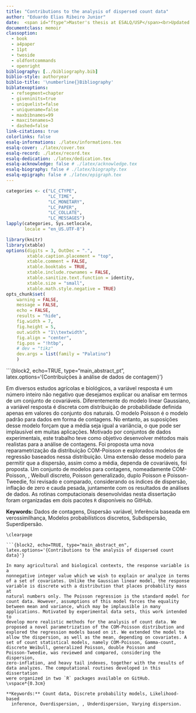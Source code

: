 ```yaml
---
title: "Contributions to the analysis of dispersed count data"
author: "Eduardo Elias Ribeiro Junior"
date:  <span id="ftype">Master's thesis at ESALQ/USP</span><br>Updated `r format(Sys.Date(), "%B %d, %Y")`</span>
documentclass: memoir
classoption:
  - book
  - a4paper
  - 11pt
  - twoside
  - oldfontcommands
  - openright
bibliography: [../bibliography.bib]
biblio-style: authoryear
biblio-title: '\numberline{}Bibliography'
biblatexoptions:
  - refsegment=chapter
  - giveninits=true
  - uniquelist=false
  - uniquename=false
  - maxbibnames=99
  - maxcitenames=3
  - dashed=false
link-citations: true
colorlinks: false
esalq-informations: ./latex/informations.tex
esalq-cover: ./latex/cover.tex
esalq-record: ./latex/record.tex
esalq-dedication: ./latex/dedication.tex
esalq-acknowledge: false # ./latex/acknowledge.tex
esalq-biography: false # ./latex/biography.tex
esalq-epigraph: false # ./latex/epigraph.tex
---
```


```r

categories <- c("LC_CTYPE",
                "LC_TIME",
                "LC_MONETARY",
                "LC_PAPER",
                "LC_COLLATE",
                "LC_MESSAGES")
lapply(categories, Sys.setlocale,
       locale = "en_US.UTF-8")

library(knitr)
library(xtable)
options(digits = 3, OutDec = ".",
        xtable.caption.placement = "top",
        xtable.comment = FALSE,
        xtable.booktabs = TRUE,
        xtable.include.rownames = FALSE,
        xtable.sanitize.text.function = identity,
        xtable.size = "small",
        xtable.math.style.negative = TRUE)
opts_chunk$set(
    warning = FALSE,
    message = FALSE,
    echo = FALSE,
    results = "hide",
    fig.width = 7,
    fig.height = 5,
    out.width = "1\\textwidth",
    fig.align = "center",
    fig.pos = "!htbp",
    # dev = "tikz"
    dev.args = list(family = "Palatino")
    )

```

<!-- % Lista de figuras -->
<!-- \listoffigures -->
<!-- \clearpage -->

<!-- % Lista de tabelas -->
<!-- \listoftables -->
<!-- \clearpage -->

<!-- # Preface {-} -->

```{block2, echo=TRUE, type="main_abstract_pt", latex.options='{Contribuições à análise de dados de contagem}'}

Em diversos estudos agrícolas e biológicos, a variável resposta é um
número inteiro não negativo que desejamos explicar ou analisar em termos
de um conjunto de covariáveis. Diferentemente do modelo linear
Gaussiano, a variável resposta é discreta com distribuição de
probabilidade definida apenas em valores do conjunto dos naturais. O
modelo Poisson é o modelo padrão para dados em forma de contagens. No
entanto, as suposições desse modelo forçam que a média seja igual a
variância, o que pode ser implausível em muitas aplicações. Motivado por
conjuntos de dados experimentais, este trabalho teve como objetivo
desenvolver métodos mais realistas para a análise de contagens. Foi
proposta uma nova reparametrização da distribuição COM-Poisson e
explorados modelos de regressão baseados nessa distribuição. Uma
extensão desse modelo para permitir que a dispersão, assim como a média,
dependa de covariáveis, foi proposta. Um conjunto de modelos para
contagens, nomeadamente COM-Poisson, \textit{Gamma-count}, Weibull
discreto, Poisson generalizado, duplo Poisson e Poisson-Tweedie, foi
revisado e comparado, considerando os índices de dispersão, inflação de
zero e cauda pesada, juntamente com os resultados de análises de
dados. As rotinas computacionais desenvolvidas nesta dissertação foram
organizadas em dois pacotes `R` disponíveis no GitHub.  \vspace*{0.3cm}

**Keywords:** Dados de contagens, Dispersão variável, Inferência baseada
  em verossimilhança, Modelos probabilísticos discretos, Subdispersão,
  Superdipersão.

```
\clearpage

```{block2, echo=TRUE, type="main_abstract_en", latex.options='{Contributions to the analysis of dispersed count data}'}

In many agricultural and biological contexts, the response variable is a
nonnegative integer value which we wish to explain or analyze in terms
of a set of covariates. Unlike the Gaussian linear model, the response
variable is discrete with a distribution that places probability mass at
natural numbers only. The Poisson regression is the standard model for
count data. However, assumptions of this model forces the equality
between mean and variance, which may be implausible in many
applications. Motivated by experimental data sets, this work intended to
develop more realistic methods for the analysis of count data. We
proposed a novel parametrization of the COM-Poisson distribution and
explored the regression models based on it. We extended the model to
allow the dispersion, as well as the mean, depending on covariates. A
set of count statistical models, namely COM-Poisson, Gamma-count,
discrete Weibull, generalized Poisson, double Poisson and
Poisson-Tweedie, was reviewed and compared, considering the dispersion,
zero-inflation, and heavy tail indexes, together with the results of
data analyzes. The computational routines developed in this dissertation
were organized in two `R` packages available on GitHub.
\vspace*{0.3cm}

**Keywords:** Count data, Discrete probability models, Likelihood-based
  inference, Overdispersion, , Underdispersion, Varying dispersion.

```
\clearpage
\openright
